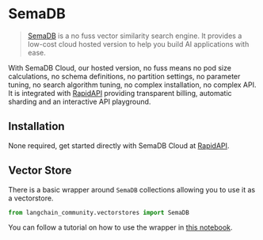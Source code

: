 # SemaDB

>[SemaDB](https://semafind.com/) is a no fuss vector similarity search engine. It provides a low-cost cloud hosted version to help you build AI applications with ease.

With SemaDB Cloud, our hosted version, no fuss means no pod size calculations, no schema definitions, no partition settings, no parameter tuning, no search algorithm tuning, no complex installation, no complex API. It is integrated with [RapidAPI](https://rapidapi.com/semafind-semadb/api/semadb) providing transparent billing, automatic sharding and an interactive API playground.

## Installation

None required, get started directly with SemaDB Cloud at [RapidAPI](https://rapidapi.com/semafind-semadb/api/semadb).

## Vector Store

There is a basic wrapper around `SemaDB` collections allowing you to use it as a vectorstore.

```python
from langchain_community.vectorstores import SemaDB
```

You can follow a tutorial on how to use the wrapper in [this notebook](/docs/integrations/vectorstores/semadb).